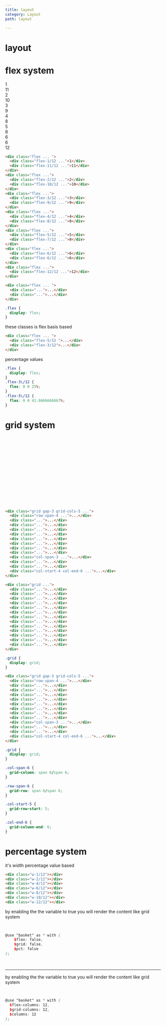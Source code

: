 ```yaml
---
title: layout
category: Layout
path: layout

---
```


# layout


<div class="stage anim-slide-right anim-break">
<h1 class="h2 text-center mx-8">flex system</h1>
  <div class="prototype p-5">
    <div class="prototype-gap my-5 text-center">
      <div class="flex gap-1 mt-3 ">
        <div class="flex-1/12 px-5 py-3 br-sm text-gray-100 bg-blue-500">1</div>
        <div class="flex-11/12 px-5 py-3 br-sm text-gray-100 bg-blue-500">11</div>
      </div>
      <div class="flex gap-1 mt-3">
        <div class="flex-2/12 px-5 py-3 br-sm text-gray-100 bg-blue-500">2</div>
        <div class="flex-10/12 px-5 py-3 br-sm text-gray-100 bg-blue-500">10</div>
      </div>
      <div class="flex gap-1 mt-3">
        <div class="flex-3/12 px-5 py-3 br-sm text-gray-100 bg-blue-500">3</div>
        <div class="flex-9/12 px-5 py-3 br-sm text-gray-100 bg-blue-500">9</div>
      </div>
      <div class="flex gap-1 mt-3">
        <div class="flex-4/12 px-5 py-3 br-sm text-gray-100 bg-blue-500">4</div>
        <div class="flex-8/12 px-5 py-3 br-sm text-gray-100 bg-blue-500">8</div>
      </div>
      <div class="flex gap-1 mt-3">
        <div class="flex-5/12 px-5 py-3 br-sm text-gray-100 bg-blue-500">5</div>
        <div class="flex-7/12 px-5 py-3 br-sm text-gray-100 bg-blue-500">8</div>
      </div>
      <div class="flex gap-1 mt-3">
        <div class="flex-6/12 px-5 py-3 br-sm text-gray-100 bg-blue-500">6</div>
        <div class="flex-6/12 px-5 py-3 br-sm text-gray-100 bg-blue-500">6</div>
      </div>
      <div class="flex gap-1 mt-3">
        <div class="flex-12/12 px-5 py-3 br-sm text-gray-100 bg-blue-500">12</div>
      </div>
    </div>
  </div>

```html demo.html
<div class="flex ... ">
  <div class="flex-1/12 ...">1</div>
  <div class="flex-11/12 ...">11</div>
</div>
<div class="flex ...">
  <div class="flex-2/12 ...">2</div>
  <div class="flex-10/12 ...">10</div>
</div>
<div class="flex ...">
  <div class="flex-3/12 ...">3</div>
  <div class="flex-9/12 ...">9</div>
</div>
<div class="flex ...">
  <div class="flex-4/12 ...">4</div>
  <div class="flex-8/12 ...">8</div>
</div>
<div class="flex ...">
  <div class="flex-5/12 ...">5</div>
  <div class="flex-7/12 ...">8</div>
</div>
<div class="flex ...">
  <div class="flex-6/12 ...">6</div>
  <div class="flex-6/12 ...">6</div>
</div>
<div class="flex ...">
  <div class="flex-12/12 ...">12</div>
</div>
```


```html app.html focus=1:1
<div class="flex ... ">
  <div class="...">...</div>
  <div class="...">...</div>
</div>
```


```css output.css
.flex {
  display: flex;
}
```

these classes is flex basis based

```html app.html focus=2,3
<div class="flex ... ">
  <div class="flex-5/12 ">...</div>
  <div class="flex-3/12">...</div>
</div>

```

percentage values

```css output.css focus=1:9
.flex {
  display: flex;
}
.flex-3\/12 {
  flex: 0 0 25%;
}
.flex-5\/12 {
  flex: 0 0 41.6666666667%;
}
```

<h1 class="h2 text-center mx-8">grid system</h1>
<div class="prototype p-5">
  <div class="prototype-gap my-5 ">
    <div class="grid gap-3 grid-cols-5 text-center">
      <div class="row-span-4 px-5 py-3 br-sm text-gray-100 bg-blue-500">⠀</div>
      <div class="px-5 py-3 br-sm text-gray-100 bg-blue-500">⠀</div>
      <div class="px-5 py-3 br-sm text-gray-100 bg-blue-500">⠀</div>
      <div class="px-5 py-3 br-sm text-gray-100 bg-blue-500">⠀</div>
      <div class="px-5 py-3 br-sm text-gray-100 bg-blue-500">⠀</div>
      <div class="px-5 py-3 br-sm text-gray-100 bg-blue-500">⠀</div>
      <div class="px-5 py-3 br-sm text-gray-100 bg-blue-500">⠀</div>
      <div class="px-5 py-3 br-sm text-gray-100 bg-blue-500">⠀</div>
      <div class="px-5 py-3 br-sm text-gray-100 bg-blue-500">⠀</div>
      <div class="col-span-3 px-5 py-3 br-sm text-gray-100 bg-blue-500">⠀</div>
      <div class="px-5 py-3 br-sm text-gray-100 bg-blue-500">⠀</div>
      <div class="px-5 py-3 br-sm text-gray-100 bg-blue-500">⠀</div>
      <div class="col-start-4 col-end-6 px-5 py-3 br-sm text-gray-100 bg-blue-500">⠀</div>
    </div>
  </div>
</div>


```html demo.html
<div class="grid gap-3 grid-cols-5 ...">
  <div class="row-span-4 ...">...</div>
  <div class="...">...</div>
  <div class="...">...</div>
  <div class="...">...</div>
  <div class="...">...</div>
  <div class="...">...</div>
  <div class="...">...</div>
  <div class="...">...</div>
  <div class="...">...</div>
  <div class="col-span-3 ...">...</div>
  <div class="...">...</div>
  <div class="...">...</div>
  <div class="col-start-4 col-end-6 ...">...</div>
</div>
```

```html app.html focus=1:1
<div class="grid ...">
  <div class="...">...</div>
  <div class="...">...</div>
  <div class="...">...</div>
  <div class="...">...</div>
  <div class="...">...</div>
  <div class="...">...</div>
  <div class="...">...</div>
  <div class="...">...</div>
  <div class="...">...</div>
  <div class="...">...</div>
  <div class="...">...</div>
  <div class="...">...</div>
  <div class="...">...</div>
</div>
```





```css output.css
.grid {
  display: grid;
}
```




```html app.html focus=1,2,11,14
<div class="grid gap-3 grid-cols-5 ...">
  <div class="row-span-4 ...">...</div>
  <div class="...">...</div>
  <div class="...">...</div>
  <div class="...">...</div>
  <div class="...">...</div>
  <div class="...">...</div>
  <div class="...">...</div>
  <div class="...">...</div>
  <div class="...">...</div>
  <div class="col-span-3 ...">...</div>
  <div class="...">...</div>
  <div class="...">...</div>
  <div class="col-start-4 col-end-6 ...">...</div>
</div>
```


```css output.css
.grid {
  display: grid;
}

.col-span-6 {
  grid-column: span 6/span 6;
}

.row-span-6 {
  grid-row: span 6/span 6;
}

.col-start-5 {
  grid-row-start: 5;
}

.col-end-6 {
  grid-column-end: 6;
}
```

<h1 class="h2 text-center mx-8">percentage system</h1>
<p class="text">it's width percentage value based</p>

```html app.html
<div class="w-1/12"></div>
<div class="w-2/12"></div>
<div class="w-4/12"></div>
<div class="w-6/12"></div>
<div class="w-8/12"></div>
<div class="w-10/12"></div>
<div class="w-12/12"></div>
```  


  by enabling the the variable to true 
  you will render the content like grid system

  ```scss main.scss focus=4:6
  ⠀
  ⠀
  @use "basket" as * with (
      $flex: false,
      $grid: false,
      $pct: false
  );
  ⠀
  ⠀
  ```
  ---
  by enabling the the variable to true 
  you will render the content like grid system
  ```scss main.scss focus=4:6
  ⠀
  ⠀
  @use "basket" as * with (
    $flex-columns: 12,
    $grid-columns: 12,
    $columns: 12
  );
  ⠀
  ⠀
  ```
</div>